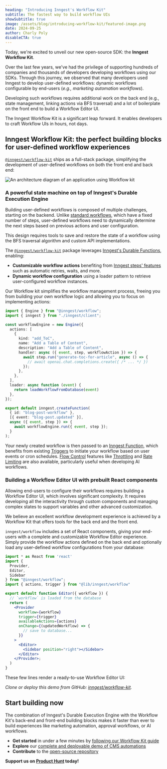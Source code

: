 ```yaml
---
heading: "Introducing Inngest's Workflow Kit"
subtitle: The fastest way to build workflow UIs
showSubtitle: true
image: /assets/blog/introducing-workflow-kit/featured-image.png
date: 2024-09-25
author: Charly Poly
disableCTA: true
---
```


Today, we're excited to unveil our new open-source SDK: the **Inngest Workflow Kit**.

Over the last few years, we've had the privilege of supporting hundreds of companies and thousands of developers developing workflows using our SDKs. Through this journey, we observed that many developers used Inngest to develop user-defined workflows: dynamic workflows configurable by end-users (*e.g., marketing automation workflows*).

Developing such workflows requires additional work on the back end (e.g., state management, linking actions via BFS traversal) and a lot of boilerplate on the front end to build a Workflow Editor UI.

The Inngest Workflow Kit is a significant leap forward. It enables developers to craft Workflow UIs in hours, not days.

## Inngest Workflow Kit: the perfect building blocks for user-defined workflow experiences

[`@inngest/workflow-kit`](https://www.npmjs.com/package/@inngest/workflow-kit) ships as a full-stack package, simplifying the development of user-defined workflows on both the front end and back end:

![An architecture diagram of an application using Workflow kit](/assets/blog/introducing-workflow-kit/workflow-architecture-dark.png)

### A powerful state machine on top of Inngest's Durable Execution Engine

Building user-defined workflows is composed of multiple challenges, starting on the backend.
Unlike [standard workflows](/docs/features/inngest-functions/steps-workflows?ref=blog-workflow-kit), which have a fixed number of steps, user-defined workflows need to dynamically determine the next steps based on previous actions and user configuration.

This design requires tools to save and restore the state of a workflow using the BFS traversal algorithm and custom API implementations.

The [`@inngest/workflow-kit`](https://www.npmjs.com/package/@inngest/workflow-kit) package leverages [Inngest's Durable Functions](/blog/durable-functions-a-visual-javascript-primer), enabling:

- **Customizable workflow actions** benefiting from [Inngest steps' features](/docs/guides/multi-step-functions?ref=blog-workflow-kit) such as automatic retries, waits, and more.
- **Dynamic workflow configuration** using a loader pattern to retrieve user-configured workflow instances.

Our Workflow kit simplifies the workflow management process, freeing you from building your own workflow logic and allowing you to focus on implementing actions:

```typescript
import { Engine } from "@inngest/workflow";
import { inngest } from "./inngest/client";

const workflowEngine = new Engine({
  actions: [
    {
      kind: "add_ToC",
      name: "Add a Table of Content",
      description: "Add a Table of Content",
      handler: async ({ event, step, workflowAction }) => {
        await step.run("generate-toc-for-article", async () => {
          // await openai.chat.completions.create({ /* ... */ })
        });
      },
    },
  ],
  loader: async function (event) {
    return loadWorkflowFromDatabase(event)
  },
});

export default inngest.createFunction(
  { id: "blog-post-workflow" },
  [{ event: "blog-post.updated" }],
  async ({ event, step }) => {
    await workflowEngine.run({ event, step });
  }
);

```

Your newly created workflow is then passed to an [Inngest Function](/docs/features/inngest-functions?ref=blog-workflow-kit), which benefits from existing [Triggers](/docs/features/events-triggers?ref=blog-workflow-kit) to initiate your workflow based on user events or cron schedules. [Flow Control](/docs/guides/flow-control?ref=blog-workflow-kit) features like [Throttling](/docs/guides/throttling?ref=blog-workflow-kit) and [Rate Limiting](/docs/guides/rate-limiting?ref=blog-workflow-kit) are also available, particularly useful when developing AI workflows.

### Building a Workflow Editor UI with prebuilt React components

Allowing end-users to configure their workflows requires building a Workflow Editor UI, which involves significant complexity. It requires developing all the interactivity through custom components and managing complex states to support variables and other advanced customization.

We believe an excellent workflow development experience is achieved by a Workflow Kit that offers tools for the back end and the front end.

`inngest/workflow` includes a set of React components, giving your end-users with a complete and customizable Workflow Editor experience. Simply provide the workflow actions defined on the back end and optionally load any user-defined workflow configurations from your database:

```jsx
import * as React from 'react'
import {
  Provider,
  Editor,
  Sidebar
} from "@inngest/workflow";
import { actions, trigger } from "@lib/inngest/workflow"

export default function Editor({ workflow }) {
  // `workflow` is loaded from the database
  return (
    <Provider
      workflow={workflow}
      trigger={trigger}
      availableActions={actions}
      onChange={(updatedWorkflow) => {
        // save to database...
      }}
    >
      <Editor>
        <Sidebar position="right"></Sidebar>
      </Editor>
    </Provider>;
  )
}
```

These few lines render a ready-to-use Workflow Editor UI:

<AutoplayVideo src="https://res.cloudinary.com/dd6gwkgww/video/upload/v1727099036/workflow-kit-announcement-video-loop_m26wzt.mov" />

*Clone or deploy this demo from GitHub: [inngest/workflow-kit](https://github.com/inngest/workflow-kit/tree/main/examples/nextjs-blog-cms#readme).*

## Start building now

The combination of Inngest's Durable Execution Engine with the Workflow Kit's back-end and front-end building blocks makes it faster than ever to build experiences like marketing automation, approval workflows, or AI workflows.

- **Get started** in under a few minutes by [following our Workflow Kit guide](/docs/guides/user-defined-workflows?ref=blog-workflow-kit)
- **Explore** our [complete and deployable demo of CMS automations](https://github.com/inngest/workflow-kit/tree/main/examples/nextjs-blog-cms#readme)
- **Contribute** to the [open-source repository](https://github.com/inngest/workflow-kit)

**Support us on [Product Hunt](https://www.producthunt.com/posts/workflow-kit-by-inngest) today\!**